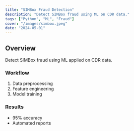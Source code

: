 ```yaml
---
title: "SIMBox Fraud Detection"
description: "Detect SIMBox fraud using ML on CDR data."
tags: ["Python", "ML", "Fraud"]
cover: "/images/simbox.jpeg"
date: "2024-05-01"
---
```


## Overview

Detect SIMBox fraud using ML applied on CDR data.

### Workflow

1. Data preprocessing
2. Feature engineering
3. Model training

### Results

- 95% accuracy
- Automated reports
